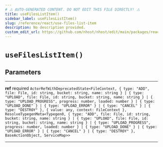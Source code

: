 ```yaml
---
# ⚠️ AUTO-GENERATED CONTENT. DO NOT EDIT THIS FILE DIRECTLY! ⚠️
title: useFilesListItem()
sidebar_label: useFilesListItem()
slug: /reference/react/use-files-list-item
description: No description provided.
custom_edit_url: https://github.com/nhost/nhost/edit/main/packages/react/src/useMultipleFilesUpload.ts#L40
---
```


# `useFilesListItem()`

## Parameters

---

**<span className="parameter-name">ref</span>** <span className="optional-status">required</span> `ActorRefWithDeprecatedState<FileContext, { type: "ADD", file: File, id: string, bucket: string, name: string } | { type: "UPLOAD", file: File, id: string, bucket: string, name: string } | { type: "UPLOAD_PROGRESS", progress: number, loaded: number } | { type: "UPLOAD_DONE" } | { type: "UPLOAD_ERROR" } | { type: "CANCEL" } | { type: "DESTROY" }, { value: any, context: FileContext }, ResolveTypegenMeta<Typegen0, { type: "ADD", file: File, id: string, bucket: string, name: string } | { type: "UPLOAD", file: File, id: string, bucket: string, name: string } | { type: "UPLOAD_PROGRESS", progress: number, loaded: number } | { type: "UPLOAD_DONE" } | { type: "UPLOAD_ERROR" } | { type: "CANCEL" } | { type: "DESTROY" }, BaseActionObject, ServiceMap>>`

---
